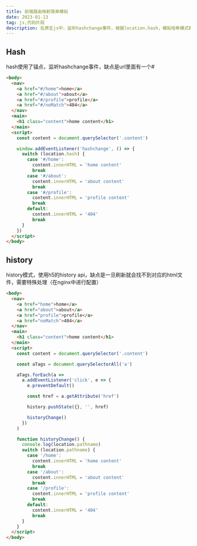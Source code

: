 ```yaml
---
title: 前端路由映射简单模拟
date: 2023-01-13
tag: js,代码片段
description: 在原生js中，监听hashchange事件，根据location.hash，模拟哈希模式路由；根据点击事件，触发自定义事件，根据location.pathname，模拟h5 history模式路由。
---
```


## Hash

hash使用了锚点，监听hashchange事件，缺点是url里面有一个#

```html
<body>
  <nav>
    <a href="#/home">home</a>
    <a href="#/about">about</a>
    <a href="#/profile">profile</a>
    <a href="#/noMatch">404</a>
  </nav>
  <main>
    <h1 class="content">home content</h1>
  </main>
  <script>
    const content = document.querySelector('.content')

    window.addEventListener('hashchange', () => {
      switch (location.hash) {
        case '#/home':
          content.innerHTML = 'home content'
          break
        case '#/about':
          content.innerHTML = 'about content'
          break
        case '#/profile':
          content.innerHTML = 'profile content'
          break
        default:
          content.innerHTML = '404'
          break
      }
    })
  </script>
</body>
```

## history

history模式，使用h5的history api，缺点是一旦刷新就会找不到对应的html文件，需要特殊处理（在nginx中进行配置）

```html
<body>
  <nav>
    <a href="home">home</a>
    <a href="about">about</a>
    <a href="profile">profile</a>
    <a href="noMatch">404</a>
  </nav>
  <main>
    <h1 class="content">home content</h1>
  </main>
  <script>
    const content = document.querySelector('.content')

    const aTags = document.querySelectorAll('a')

    aTags.forEach(a =>
      a.addEventListener('click', e => {
        e.preventDefault()

        const href = a.getAttribute('href')

        history.pushState({}, '', href)

        historyChange()
      })
    )

    function historyChange() {
      console.log(location.pathname)
      switch (location.pathname) {
        case '/home':
          content.innerHTML = 'home content'
          break
        case '/about':
          content.innerHTML = 'about content'
          break
        case '/profile':
          content.innerHTML = 'profile content'
          break
        default:
          content.innerHTML = '404'
          break
      }
    }
  </script>
</body>
```
